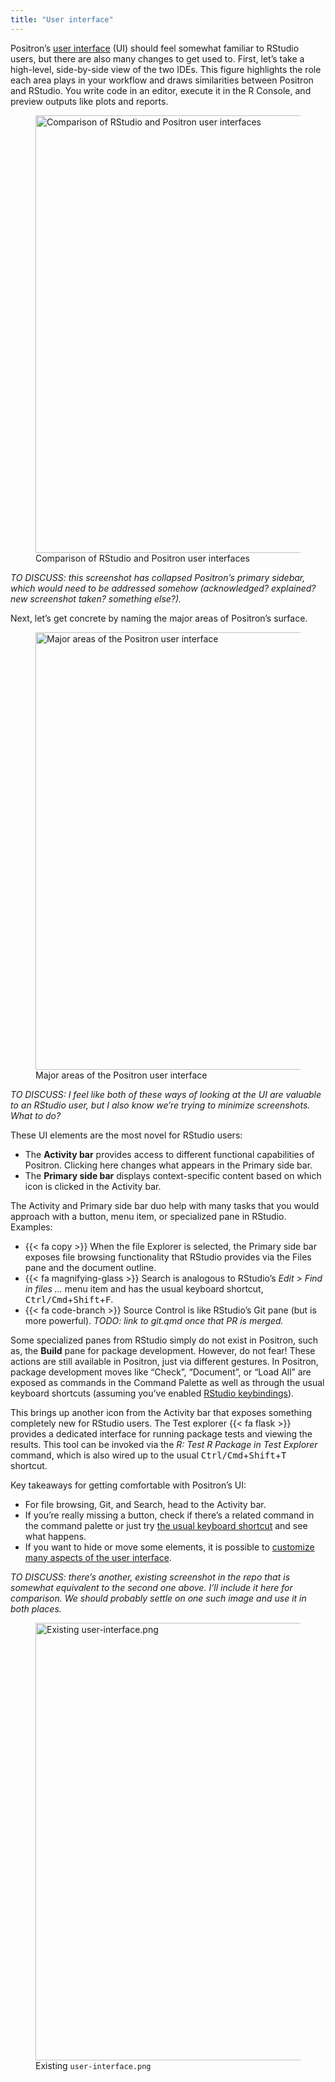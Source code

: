 ```yaml
---
title: "User interface"
---
```


Positron's [user interface](user-interface.qmd) (UI) should feel somewhat familiar to RStudio users, but there are also many changes to get used to.
First, let's take a high-level, side-by-side view of the two IDEs.
This figure highlights the role each area plays in your workflow and draws similarities between Positron and RStudio.
You write code in an editor, execute it in the R Console, and preview outputs like plots and reports.

![Comparison of RStudio and Positron user interfaces](images/user-interface-rstudio-vs-positron.jpeg){width=700 fig-alt="A side-by-side comparison of RStudio and Positron showing equivalent areas labelled as 'Write' (for the editor), 'Run' (for the Console), and 'Understand' (for the Variables and Plots panes)."}

*TO DISCUSS: this screenshot has collapsed Positron's primary sidebar, which would need to be addressed somehow (acknowledged? explained? new screenshot taken? something else?).*

Next, let's get concrete by naming the major areas of Positron's surface.

![Major areas of the Positron user interface](images/user-interface-for-rstudio-migration.jpeg){width=700 fig-alt="A screenshot with labelled boxes around the Activity bar, Primary side bar, Editor, Panel, and Secondary sidebar."}

*TO DISCUSS: I feel like both of these ways of looking at the UI are valuable to an RStudio user, but I also know we're trying to minimize screenshots. What to do?*

These UI elements are the most novel for RStudio users:

* The **Activity bar** provides access to different functional capabilities of Positron. Clicking here changes what appears in the Primary side bar.
* The **Primary side bar** displays context-specific content based on which icon is clicked in the Activity bar.

The Activity and Primary side bar duo help with many tasks that you would approach with a button, menu item, or specialized pane in RStudio.
Examples:

* {{< fa copy >}} When the file Explorer is selected, the Primary side bar exposes file browsing functionality that RStudio provides via the Files pane and the document outline.
* {{< fa magnifying-glass >}} Search is analogous to RStudio's *Edit > Find in files ...* menu item and has the usual keyboard shortcut, <kbd>Ctrl/Cmd</kbd>+<kbd>Shift</kbd>+<kbd>F</kbd>.
* {{< fa code-branch >}} Source Control is like RStudio's Git pane (but is more powerful). *TODO: link to git.qmd once that PR is merged.*

Some specialized panes from RStudio simply do not exist in Positron, such as, the **Build** pane for package development.
However, do not fear!
These actions are still available in Positron, just via different gestures.
In Positron, package development moves like "Check", "Document", or "Load All" are exposed as commands in the Command Palette as well as through the usual keyboard shortcuts (assuming you've enabled [RStudio keybindings](migrate-rstudio-keybindings.qmd)).

This brings up another icon from the Activity bar that exposes something completely new for RStudio users.
The Test explorer {{< fa flask >}} provides a dedicated interface for running package tests and viewing the results.
This tool can be invoked via the *R: Test R Package in Test Explorer* command, which is also wired up to the usual <kbd>Ctrl/Cmd</kbd>+<kbd>Shift</kbd>+<kbd>T</kbd> shortcut.

Key takeaways for getting comfortable with Positron's UI:

* For file browsing, Git, and Search, head to the Activity bar.
* If you're really missing a button, check if there's a related command in the command palette or just try [the usual keyboard shortcut](migrate-rstudio-keybindings.qmd) and see what happens.
* If you want to hide or move some elements, it is possible to [customize many aspects of the user interface](user-interface.qmd).

*TO DISCUSS: there's another, existing screenshot in the repo that is somewhat equivalent to the second one above. I'll include it here for comparison. We should probably settle on one such image and use it in both places.*

![Existing `user-interface.png`](images/user-interface.png){width=700}
